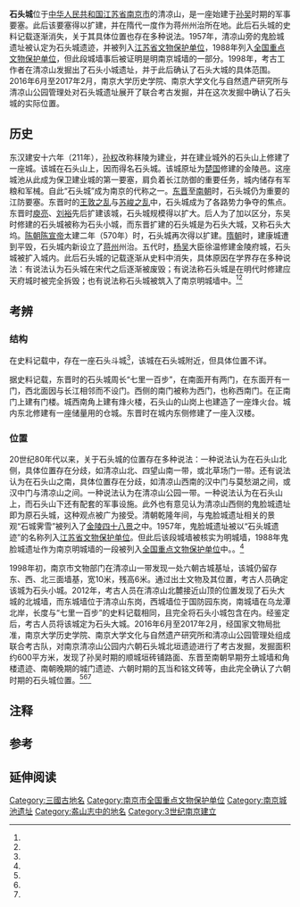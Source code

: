{{noteTA
|G1=Unit
}}
{{Coord|32.0524|118.7497|format=dms|display=title}}
{{otheruses|subject=中國江蘇南京的一處古迹|石头城 (消歧义)}}
{{文物保护单位
| 级别 = 全国
| 名称 = 南京城墙
| 子项 = 石头城遗迹
| 图片 = [[File:Nanjing_ShitouCheng.jpg|200px]]
| 编号 = 3-59
| 分类 = 古建筑
| 时代 = [[东汉|东汉]]
| 所在 = [[江苏省|江苏省]][[南京市|南京市]]
| 登录 = 1988年
| Cat = 南京市全国重点文物保护单位
}}
'''石头城'''位于[[中华人民共和国|中华人民共和国]][[江苏省|江苏省]][[南京市|南京市]]的清凉山，是一座始建于[[孙吴|孙吴]]时期的军事要塞。此后该要塞得以扩建，并在隋代一度作为蒋州州治所在地。此后石头城的史料记载逐渐消失，关于其具体位置也存在多种说法。1957年，清凉山旁的鬼脸城遗址被认定为石头城遗迹，并被列入[[江苏省文物保护单位|江苏省文物保护单位]]，1988年列入[[全国重点文物保护单位|全国重点文物保护单位]]，但此段城墙事后被证明是明南京城墙的一部分。1998年，考古工作者在清凉山发掘出了石头小城遗址，并于此后确认了石头大城的具体范围。2016年6月至2017年2月，南京大学历史学院、南京大学文化与自然遗产研究所与清凉山公园管理处对石头城遗址展开了联合考古发掘，并在这次发掘中确认了石头城的实际位置。

==历史==
东汉建安十六年（211年），[[孙权|孙权]]改称秣陵为建业，并在建业城外的石头山{{efn|1=即今南京市清凉山{{r|one|page=12}}。}}上修建了一座城。该城在石头山上，因而得名石头城。该城原址为[[楚国|楚国]]修建的金陵邑。这座城池从此成为保卫建业城的第一要塞，肩负着长江防御的重要任务，城内储存有军粮和军械。自此“石头城”成为南京的代称之一。[[东晋|东晋]]至[[南北朝|南朝]]时，石头城仍为重要的江防要塞。东晋时的[[王敦之乱|王敦之乱]]与[[苏峻之乱|苏峻之乱]]中，石头城成为了各路势力争夺的焦点。东晋时[[庾亮|庾亮]]、[[刘裕|刘裕]]先后扩建该城，石头城规模得以扩大。后人为了加以区分，东吴时修建的石头城被称为石头小城{{efn|1=石头小城这个称呼在史料中多次出现<ref name="four"/><ref name="five"/>，一度被认为是石头城的一个小部分，其围墙因曾失火而被怀疑用栅栏围成{{r|three|page=77}}。}}，而东晋扩建的石头城是为石头大城，又称石头大坞。[[陳_(南朝)|陈朝]][[陈宣帝|陈宣帝]]太建二年（570年）时，石头城再次得以扩建。[[隋朝|隋朝]]时，建康城遭到平毁，石头城内新设立了[[蒋州_(隋朝)|蒋州]]州治。五代时，[[杨吴|杨吴]]大臣徐温修建金陵府城，石头城被扩入城内。此后石头城的记载逐渐从史料中消失，具体原因在学界存在多种说法：有说法认为石头城在宋代之后逐渐被废毁；有说法称石头城是在明代时修建应天府城时被完全拆毁；也有说法称石头城被筑入了南京明城墙中。{{r|one|page=12-18}}{{r|two|page=23-29}}{{r|three|page=74-79}}<ref name="eight"/><ref name="nine"/>

==考辨==
===结构===
在史料记载中，存在一座石头斗城<ref name="six"/>，该城在石头城附近，但具体位置不详{{r|three|page=77}}。

据史料记载，东晋时的石头城周长“七里一百步”，在南面开有两门，在东面开有一门，西北面因与长江相邻而不设门。西侧的南门被称为西门，也称西南门。在正南门上建有门楼。城西南角上建有烽火楼，石头山的山岗上也建造了一座烽火台。城内东北修建有一座储量用的仓城。东晋时在城内东侧修建了一座入汉楼。{{r|one|page=12-18}}{{r|two|page=29}}{{r|three|page=74-79}}
===位置===
20世纪80年代以来，关于石头城的位置存在多种说法：一种说法认为在石头山北侧，具体位置存在分歧，如清凉山北、四望山南一带，或北草场门一带。还有说法认为在石头山之南，具体位置存在分歧，如清凉山西南的汉中门与莫愁湖之间，或汉中门与清凉山之间。一种说法认为在清凉山公园一带。一种说法认为在石头山上，而石头山下还有配套的军事设施。此外也有意见认为清凉山西侧的鬼脸城遗址{{efn|1=称其为鬼脸城的原因，是因为此处清凉山在此裸露的山体很像一张鬼脸{{r|one|page=12-18}}。}}即为原石头城，这种观点被广为接受。清朝乾隆年间，与鬼脸城遗址相关的景观“石城霁雪”被列入了[[金陵四十八景|金陵四十八景]]之中。1957年，鬼脸城遗址被以“石头城遗迹”的名称列入[[江苏省文物保护单位|江苏省文物保护单位]]。但此后该段城墙被核实为明城墙，1988年鬼脸城遗址作为南京明城墙的一段被列入[[全国重点文物保护单位|全国重点文物保护单位]]中。{{r|two|page=29}}。{{r|three|page=78}}{{r|two|page=29}}<ref name="ten"/>

1998年初，南京市文物部门在清凉山一带发现一处六朝古城基址，该城仍留存东、西、北三面墙基，宽10米，残高6米{{r|three|page=79}}。通过出土文物及其位置，考古人员确定该城为石头小城。2012年，考古人员在清凉山北麓接近山顶的位置发现了石头大城的北城墙，而东城墙位于清凉山东岗，西城墙位于国防园东岗，南城墙在乌龙潭北岸，长度与“七里一百步”的史料记载相同，且完全将石头小城包含在内。经鉴定后，考古人员将该城定为石头大城{{r|two|page=29-31}}。2016年6月至2017年2月，经国家文物局批准，南京大学历史学院、南京大学文化与自然遗产研究所和清凉山公园管理处组成联合考古队，对南京清凉山公园内六朝石头城北垣遗迹进行了考古发掘，发掘面积约600平方米，发现了孙吴时期的顺城垣砖铺路面、东晋至南朝早期夯土城墙和角楼遗迹、南朝晚期的城门遗迹、六朝时期的瓦当和铭文砖等，由此完全确认了六朝时期的石头城位置。<ref name="eleven"/><ref name="seven"/><ref name="twelve"/>

==注释==
{{notelist}}
==参考==
{{Reflist|2|refs=
<ref name="one">{{Cite book | editor = 《鼓楼区文物志》编纂委员会 | title = 鼓楼区文物志 | location = 南京 | publisher = 江苏文史资料编辑部 | date = 1999-04-01 | pages = 466 | CSBN =  | url = http://book.ucdrs.superlib.net/views/specific/2929/bookDetail.jsp?dxNumber=000003013938&d=BB200ED581093646AC48FD97E2A7B273 | accessdate = 2019-01-28 | quote =  | archive-date = 2021-02-21 | archive-url = https://web.archive.org/web/20210221020440/http://book.ucdrs.superlib.net/views/specific/2929/bookDetail.jsp?dxNumber=000003013938&d=BB200ED581093646AC48FD97E2A7B273 | dead-url = no }}</ref>
<ref name="two">{{Cite book | author = 薛冰 | title = 南京城市史 | location = 南京 | publisher = 东南大学出版社 | date = 2015-10-01 | pages =302 | ISBN =978-7-5641-5975-7 | accessdate = 2019-01-28 | quote = }}</ref>
<ref name="three">{{Cite book | author = 杨国庆 | title = 南京城墙志 | location = 南京 | publisher = 凤凰出版社 | date = 2008-01-01 | pages =752 | ISBN =7-80729-161-3 | accessdate = 2019-01-28 | quote = }}</ref>
<ref name="four">《三国志·吴书·三嗣主传》：（永安六年冬十月），建业石头小城火，烧西南百八十丈。</ref>
<ref name="five">《陈书·高祖纪上》：自辰讫西，得起东北小城，及夜兵不解。</ref>
<ref name="six">《梁书·王僧辩传》：（王僧辩）即督诸军沿流而下，进军于石头之斗城，作连营以逼贼。贼乃横岭上筑五城拒守，侯景自出，与王师大战于石头城北。</ref>
<ref name="seven">{{cite journal zh |author = 朱凯 |date=2018-11-19 |title=石头城遗址首次发现南朝城门 |journal=南京日报 |volume= |issue= |pages=A11 |id= |url= |accessdate=2018-11-19 |quote= }}</ref>
<ref name="eight">{{cite journal zh |author = 袁晓国 |date=1982-08 |title=石头城 |journal=江苏教育 |volume= |issue= |pages=48 |id= |url= |accessdate=2018-11-19 |quote= }}</ref>
<ref name="nine">{{cite journal zh |author = 韩品峥, 俞韵 |date=1997 |title=古都南京城墙 |journal=中国古都学会第十四届年会 |volume= |issue= |pages=173-179 |id= |url= |accessdate=2018-11-19 |quote= }}</ref>
<ref name="ten">{{cite journal zh |author = 陈圣宇 |date=2012-05 |title=金陵四十八景的由来 |journal=寻根 |volume= |issue= |pages=55-57 |id= |url= |accessdate=2018-11-19 |quote= }}</ref>
<ref name="eleven">{{Cite web |title=南京发现石头城遗址 曾是三国东吴军事要塞 |url=http://www.xinhuanet.com/politics/2018-11/17/c_1123728320.htm |date=2018-11-17 |publisher=新华网 |access-date=2020-04-24 |archive-date=2021-02-21 |archive-url=https://web.archive.org/web/20210221020423/http://www.xinhuanet.com/politics/2018-11/17/c_1123728320.htm |dead-url=no }}</ref>
<ref name="twelve">{{Cite web |title=南京考古重大突破：历时20年石头城找到了 |url=http://jiangsu.sina.com.cn/news/s/2018-11-20/detail-ihnyuqhi3699377.shtml |date=2018-11-20 |publisher=南京发布 |access-date=2020-04-24 |archive-date=2021-02-21 |archive-url=https://web.archive.org/web/20210221020433/http://jiangsu.sina.com.cn/news/s/2018-11-20/detail-ihnyuqhi3699377.shtml |dead-url=no }}</ref>

}}

==延伸阅读==
{{wikisource further reading}}

{{南京城垣史}}
{{金陵四十八景}}
{{江苏全国重点文物保护单位}}
{{南京}}
{{DEFAULTSORT:S}}
[[Category:三國古地名|Category:三國古地名]]
[[Category:南京市全国重点文物保护单位|Category:南京市全国重点文物保护单位]]
[[Category:南京城池遗址|Category:南京城池遗址]]
[[Category:盋山志中的地名|Category:盋山志中的地名]]
[[Category:3世纪南京建立|Category:3世纪南京建立]]